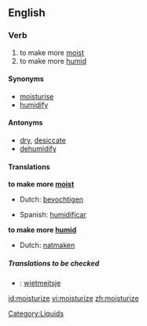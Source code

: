 ==English==

===Verb===
{{en-verb|moisturiz|ing}}

# to make more [[moist]]
# to make more [[humid]]

====Synonyms====
*[[moisturise]]
*[[humidify]]

====Antonyms====
*[[dry]], [[desiccate]]
*[[dehumidify]]

====Translations====
'''to make more [[moist]]'''
{{top}}
*Dutch: [[bevochtigen]]
{{mid}}
*Spanish: [[humidificar]]
{{bottom}}

'''to make more [[humid]]'''
{{top}}
*Dutch: [[natmaken]]
{{mid}}
{{bottom}}

=====Translations to be checked=====
{{checktrans}}
*{{ttbc|Frisian}}: [[wietmeitsje]]

[[Category:Liquids]]

[[id:moisturize]]
[[vi:moisturize]]
[[zh:moisturize]]